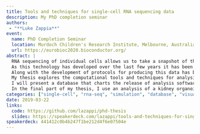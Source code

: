 ```yaml
---
title: Tools and techniques for single-cell RNA sequencing data
description: My PhD completion seminar
authors:
 - "**Luke Zappia**"
event:
  name: PhD Completion Seminar
  location: Murdoch Children's Research Institute, Melbourne, Australia
  url: https://eurobioc2020.bioconductor.org/
abstract: |
  RNA sequencing of individual cells allows us to take a snapshot of the dynamic processes within a cell and explore the differences between cell types.
  As this technology has developed over the last few years it has been rapidly adopted by researchers in areas such as developmental biology.
  Along with the development of protocols for producing this data has been a simultaneous burst in the development of computational methods for analysing it.
  My thesis explores the computational tools and techniques for analysing single-cell RNA-sequencing data.
  I will present a database that charts the release of analysis software (https://scrna-tools.org), Splatter, a software package for easily simulating single-cell datasets from multiple models (http://bioconductor.org/packages/splatter/) and clustering trees, a visualisation approach for inspecting clustering results at multiple resolutions (https://CRAN.R-project.org/package=clustree).
  In the final part of my thesis, I use an analysis of a kidney organoid dataset to demonstrate and compare some of the current analysis methods.
categories: ["single-cell", "rna-seq", "simulation", "database", "visualisation", "kidney", "organoids", "analysis", "software", "splatter", "clustree", "scRNA-tools", "PhD"]
date: 2019-03-22
links:
  code: https://github.com/lazappi/phd-thesis
  slides: https://speakerdeck.com/lazappi/tools-and-techniques-for-single-cell-rna-sequencing-data
speakerdeck: 441412c0b4b247f1be212d4f6e07504e
---
```

